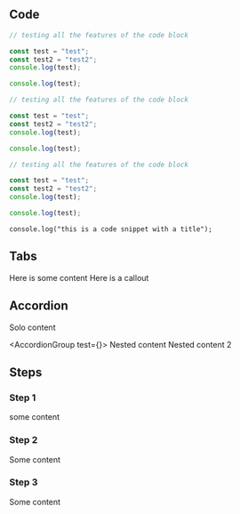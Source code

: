 ## Code

<CodeBlocks>

```ts {1-3,5} title="Title1"
// testing all the features of the code block

const test = "test";
const test2 = "test2";
console.log(test);

console.log(test);
```

```ts {1-3,5} title="Title2"
// testing all the features of the code block

const test = "test";
const test2 = "test2";
console.log(test);

console.log(test);
```

</CodeBlocks>

```ts {1-3,5} focus
// testing all the features of the code block

const test = "test";
const test2 = "test2";
console.log(test);

console.log(test);
```

```tsx title="Title"
console.log("this is a code snippet with a title");
```

## Tabs

<Tabs>
  <Tab title="Tab 1">Here is some content</Tab>
  <Tab title="Tab 2">
    <Info title="Callout Title">Here is a callout</Info>
  </Tab>
</Tabs>

## Accordion

<Accordion title="Accordion 0">Solo content</Accordion>

<AccordionGroup test={<Test />}>
  <Accordion title="Accordion 1">Nested content</Accordion>
  <Accordion title="Accordion 2">Nested content 2</Accordion>
</AccordionGroup>

## Steps

<Steps>

### Step 1

some content

### Step 2

Some content

### Step 3

Some content

</Steps>
